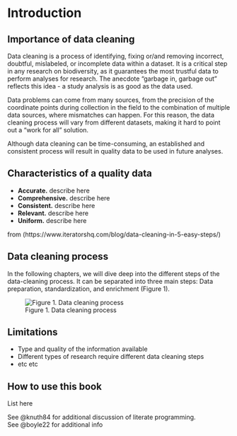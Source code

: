 # Introduction

## Importance of data cleaning

Data cleaning is a process of identifying, fixing or/and removing incorrect, doubtful, mislabeled, or incomplete data within a dataset. It is a critical step in any research on biodiversity, as it guarantees the most trustful data to perform analyses for research. The anecdote "garbage in, garbage out" reflects this idea - a study analysis is as good as the data used.


Data problems can come from many sources, from the precision of the coordinate points during collection in the field to the combination of multiple data sources, where mismatches can happen. For this reason, the data cleaning process will vary from different datasets, making it hard to point out a "work for all" solution.

Although data cleaning can be time-consuming, an established and consistent process will result in quality data to be used in future analyses.


## Characteristics of a quality data

- **Accurate.** describe here
- **Comprehensive.** describe here
- **Consistent.** describe here
- **Relevant.** describe here
- **Uniform.** describe here

from (https://www.iteratorshq.com/blog/data-cleaning-in-5-easy-steps/)

## Data cleaning process

In the following chapters, we will dive deep into the different steps of the data-cleaning process. It can be separated into three main steps: Data preparation, standardization, and enrichment (Figure 1).

![Figure 1. Data cleaning process](images/diagram_1.png)

## Limitations

- Type and quality of the information available
- Different types of research require different data cleaning steps
- etc etc

## How to use this book

List here

See @knuth84 for additional discussion of literate programming.  
See @boyle22 for additional info
